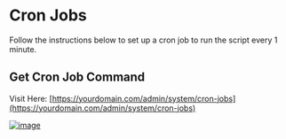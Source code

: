 # Cron Jobs

Follow the instructions below to set up a cron job to run the script every 1 minute.

## Get Cron Job Command
Visit Here: [https://yourdomain.com/admin/system/cron-jobs](https://yourdomain.com/admin/system/cron-jobs)

[![image](https://www.linkpicture.com/q/Screenshot-from-2023-03-19-18-35-20.png)](https://www.linkpicture.com/view.php?img=LPic64170193910c81592871203)